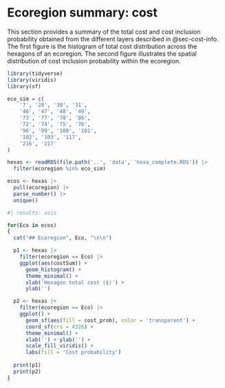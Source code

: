 # Ecoregion summary: cost {#sec-ecoSumm-cost}

This section provides a summary of the total cost and cost inclusion probability obtained from the different layers described in @sec-cost-info.
The first figure is the histogram of total cost distribution across the hexagons of an ecoregion.
The second figure illustrates the spatial distribution of cost inclusion probability within the ecoregion.

```r
library(tidyverse)
library(viridis)
library(sf)

eco_sim = c(
    '7', '28', '30', '31',
    '46', '47', '48', '49',
    '73', '77', '78', '86',
    '72', '74', '75', '76',
    '96', '99', '100', '101',
    '102', '103', '117',
    '216', '217'
)

hexas <- readRDS(file.path('..', 'data', 'hexa_complete.RDS')) |>
  filter(ecoregion %in% eco_sim)
```


```r
ecos <- hexas |>
  pull(ecoregion) |>
  parse_number() |>
  unique()
```


```r
#| results: asis

for(Eco in ecos)
{
  cat("## Ecoregion", Eco, "\n\n")

  p1 <- hexas |>
    filter(ecoregion == Eco) |>
    ggplot(aes(costSum)) +
      geom_histogram() +
      theme_minimal() +
      xlab('Hexagon total cost ($)') +
      ylab('')

  p2 <- hexas |>
    filter(ecoregion == Eco) |>
    ggplot() +
      geom_sf(aes(fill = cost_prob), color = 'transparent') +
      coord_sf(crs = 4326) +
      theme_minimal() +
      xlab('') + ylab('') +
      scale_fill_viridis() +
      labs(fill = 'Cost probability')
  
  print(p1)
  print(p2)
}
```

